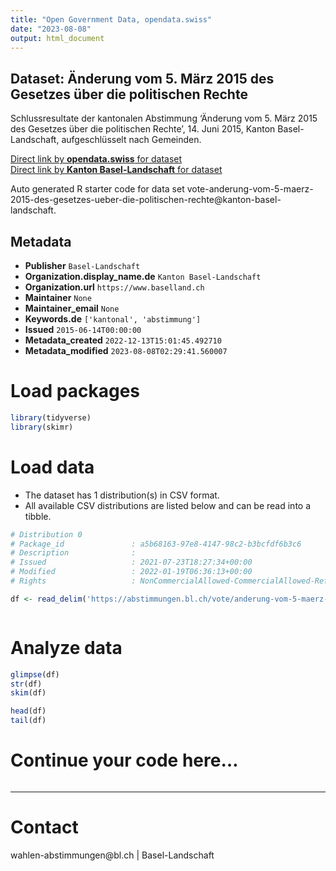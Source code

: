 ```yaml
---
title: "Open Government Data, opendata.swiss"
date: "2023-08-08"
output: html_document
---
```


## Dataset: Änderung vom 5. März 2015 des Gesetzes über die politischen Rechte

Schlussresultate der kantonalen Abstimmung 'Änderung vom 5. März 2015 des Gesetzes über die politischen Rechte', 14. Juni 2015, Kanton Basel-Landschaft, aufgeschlüsselt nach Gemeinden.

[Direct link by **opendata.swiss** for dataset](https://opendata.swiss/de/dataset/anderung-vom-5-marz-2015-des-gesetzes-uber-die-politischen-rechte)<br>
[Direct link by **Kanton Basel-Landschaft** for dataset](https://abstimmungen.bl.ch/vote/anderung-vom-5-maerz-2015-des-gesetzes-ueber-die-politischen-rechte/data)

Auto generated R starter code for data set vote-anderung-vom-5-maerz-2015-des-gesetzes-ueber-die-politischen-rechte@kanton-basel-landschaft.

## Metadata

- **Publisher** `Basel-Landschaft`
- **Organization.display_name.de** `Kanton Basel-Landschaft`
- **Organization.url** `https://www.baselland.ch`
- **Maintainer** `None`
- **Maintainer_email** `None`
- **Keywords.de** `['kantonal', 'abstimmung']`
- **Issued** `2015-06-14T00:00:00`
- **Metadata_created** `2022-12-13T15:01:45.492710`
- **Metadata_modified** `2023-08-08T02:29:41.560007`


# Load packages

```r

library(tidyverse)
library(skimr)

```

# Load data

-   The dataset has 1 distribution(s) in CSV format.
-   All available CSV distributions are listed below and can be read into a tibble.

```r

# Distribution 0
# Package_id               : a5b68163-97e8-4147-98c2-b3bcfdf6b3c6
# Description              : 
# Issued                   : 2021-07-23T18:27:34+00:00
# Modified                 : 2022-01-19T06:36:13+00:00
# Rights                   : NonCommercialAllowed-CommercialAllowed-ReferenceRequired

df <- read_delim('https://abstimmungen.bl.ch/vote/anderung-vom-5-maerz-2015-des-gesetzes-ueber-die-politischen-rechte/data-csv')



```

# Analyze data

```r

glimpse(df)
str(df)
skim(df)

head(df)
tail(df)

```

# Continue your code here...

```r

```

------------------------------------------------------------------------

# Contact

wahlen-abstimmungen@bl.ch | Basel-Landschaft
